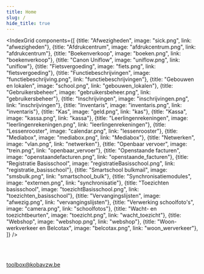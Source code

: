 ```yaml
---
title: Home
slug: /
hide_title: true
---
```


<IndexGrid components={[
    {title: "Afwezigheden", image: "sick.png", link: "afwezigheden"},
    {title: "Afdrukcentrum", image: "afdrukcentrum.png", link: "afdrukcentrum"},
    {title: "Boekenverkoop", image: "boeken.png", link: "boekenverkoop"},
    {title: "Canon Uniflow", image: "uniflow.png", link: "uniflow"},
    {title: "Fietsvergoeding", image: "fiets.png", link: "fietsvergoeding"},
    {title: "Functiebeschrijvingen", image: "functiebeschrijving.png", link: "functiebeschrijvingen"},
    {title: "Gebouwen en lokalen", image: "school.png", link: "gebouwen_lokalen"},
    {title: "Gebruikersbeheer", image: "gebruikersbeheer.png", link: "gebruikersbeheer"},
    {title: "Inschrijvingen", image: "inschrijvingen.png", link: "inschrijvingen"},
    {title: "Inventaris", image: "inventaris.png", link: "inventaris"},
    {title: "Kas", image: "geld.png", link: "kas"},
    {title: "Kassa", image: "kassa.png", link: "kassa"},
    {title: "Leerlingenrekeningen", image: "leerlingenrekeningen.png", link: "leerlingenrekeningen"},
    {title: "Lessenrooster", image: "calendar.png", link: "lessenrooster"},
    {title: "Mediabox", image: "mediabox.png", link: "Mediabox"},
    {title: "Netwerken", image: "vlan.png", link: "netwerken"},
    {title: "Openbaar vervoer", image: "trein.png", link: "openbaar_vervoer"},
    {title: "Openstaande facturen", image: "openstaandefacturen.png", link: "openstaande_facturen"},
    {title: "Registratie Basisschool", image: "registratieBasisschool.png", link: "registratie_basisschool"},
    {title: "Smartschool bulkmail", image: "smsbulk.png", link: "smartschool_bulk"},
    {title: "Synchronisatiemodules", image: "externen.png", link: "synchronisatie"},
    {title: "Toezichten basisschool", image: "toezichtBasisschool.png", link: "toezichten_basisschool"},
    {title: "Vervangingslijsten", image: "afwezig.png", link: "vervangingslijsten"},
    {title: "Verwerking schoolfoto's", image: "camera.png", link: "schoolfotos"},
    {title: "Wacht- en toezichtbeurten", image: "toezicht.png", link: "wacht_toezicht"},
    {title: "Webshop", image: "webshop.png", link: "webshop"},
    {title: "Woon-werkverkeer en Belcotax", image: "belcotax.png", link: "woon_werverkeer"},
]} />

<br /><br />

<p style={{textAlign:'center'}}>
    <LegacyAction img="mailEnveloppe.png" /> <a style={{color: "#1f2937"}} href="mailto:toolbox@kobavzw.be">toolbox@kobavzw.be</a>
</p>

